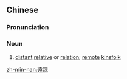 {{also|远亲}}
==Chinese==
{{zh-forms|s=远亲}}

===Pronunciation===
{{zh-pron
|m=yuǎnqīn
|c=jyun5 can1
|mn=qz,tw,xm,zz:oán-chhin
|cat=n,a
}}

===Noun===
{{zh-noun}}

# [[distant]] [[relative]] or [[relation]]; [[remote]] [[kinsfolk]]

[[zh-min-nan:遠親]]